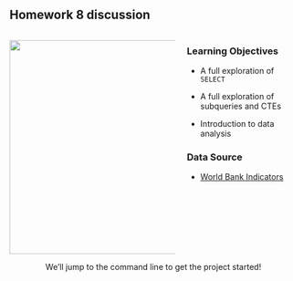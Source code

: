 <!-- # Homework 8 - discussion -->

## Homework 8 discussion

:::: {.columns}
::: {.column width=60%}
[![](./assets/homework-8-sp2025.jpg){fig-align="center" height=375}](https://virginiacommonwealth.instructure.com/courses/113813/assignments/1072347){target="_blank"}
:::
::: {.column width=40%}
### Learning Objectives

* A full exploration of `SELECT`

* A full exploration of subqueries and CTEs

* Introduction to data analysis

### Data Source

* [World Bank Indicators](https://data.worldbank.org/indicator){target="_blank"}

:::
::::

<center>We'll jump to the command line to get the project started!</center>
